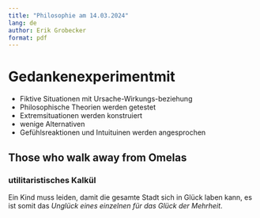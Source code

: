 ```yaml
---
title: "Philosophie am 14.03.2024"
lang: de
author: Erik Grobecker
format: pdf
---
```


# Gedankenexperimentmit

- Fiktive Situationen mit Ursache-Wirkungs-beziehung
- Philosophische Theorien werden getestet
- Extremsituationen werden konstruiert
- wenige Alternativen
- Gefühlsreaktionen und Intuituinen werden angesprochen

## Those who walk away from Omelas

### utilitaristisches Kalkül

Ein Kind muss leiden, damit die gesamte Stadt sich in Glück laben kann, es ist somit das *Unglück eines einzelnen für das Glück der Mehrheit*.

